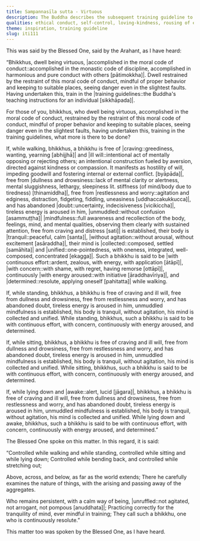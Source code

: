 ```yaml
---
title: Sampannasīla sutta - Virtuous
description: The Buddha describes the subsequent training guideline to virtuous conduct - to practice being free of the unwholesome states craving, ill will, dullness and drowsiness, restlessness and worry, and doubt while walking, standing, sitting, and lying down.
qualities: ethical conduct, self-control, loving-kindness, rousing of energy, mindfulness, collectedness, one-pointedness, tranquility, imperturbable, continuous effort, conscience, examination
theme: inspiration, training guideline
slug: iti111
---
```


This was said by the Blessed One, said by the Arahant, as I have heard:

“Bhikkhus, dwell being virtuous, |accomplished in the moral code of conduct::accomplished in the monastic code of discipline, accomplished in harmonious and pure conduct with others [pātimokkha]|. Dwell restrained by the restraint of this moral code of conduct, mindful of proper behavior and keeping to suitable places, seeing danger even in the slightest faults. Having undertaken this, train in the |training guidelines::the Buddha's teaching instructions for an individual [sikkhāpada]|.

For those of you, bhikkhus, who dwell being virtuous, accomplished in the moral code of conduct, restrained by the restraint of this moral code of conduct, mindful of proper behavior and keeping to suitable places, seeing danger even in the slightest faults, having undertaken this, training in the training guidelines, what more is there to be done?

If, while walking, bhikkhus, a bhikkhu is free of |craving::greediness, wanting, yearning [abhijjhā]| and |ill will::intentional act of mentally opposing or rejecting others; an intentional construction fueled by aversion, directed against kindness or compassion. It manifests as hostility of will, impeding goodwill and fostering internal or external conflict. [byāpāda]|, free from |dullness and drowsiness::lack of mental clarity or alertness, mental sluggishness, lethargy, sleepiness lit. stiffness (of mind/body due to tiredness) [thinamiddha]|, free from |restlessness and worry::agitation and edginess, distraction, fidgeting, fiddling, uneasiness [uddhaccakukkucca]|, and has abandoned |doubt::uncertainty, indecisiveness [vicikiccha]|, tireless energy is aroused in him, |unmuddled::without confusion [asammuṭṭha]| |mindfulness::full awareness and recollection of the body, feelings, mind, and mental qualities, observing them clearly with sustained attention, free from craving and distress [sati]| is established, their body is |tranquil::peaceful, calm [santa]|, |without agitation::without arousal, without excitement [asāraddha]|, their mind is |collected::composed, settled [samāhita]| and |unified::one-pointedness, with oneness, integrated, well-composed, concentrated [ekagga]|. Such a bhikkhu is said to be |with continuous effort::ardent, zealous, with energy, with application [ātāpī]|, |with concern::with shame, with regret, having remorse [ottāpī]|, continuously |with energy aroused::with initiative [āraddhavīriya]|, and |determined::resolute, applying oneself [pahitatta]| while walking.

If, while standing, bhikkhus, a bhikkhu is free of craving and ill will, free from dullness and drowsiness, free from restlessness and worry, and has abandoned doubt, tireless energy is aroused in him, unmuddled mindfulness is established, his body is tranquil, without agitation, his mind is collected and unified. While standing, bhikkhus, such a bhikkhu is said to be with continuous effort, with concern, continuously with energy aroused, and determined.

If, while sitting, bhikkhus, a bhikkhu is free of craving and ill will, free from dullness and drowsiness, free from restlessness and worry, and has abandoned doubt, tireless energy is aroused in him, unmuddled mindfulness is established, his body is tranquil, without agitation, his mind is collected and unified. While sitting, bhikkhus, such a bhikkhu is said to be with continuous effort, with concern, continuously with energy aroused, and determined.

If, while lying down and |awake::alert, lucid [jāgara]|, bhikkhus, a bhikkhu is free of craving and ill will, free from dullness and drowsiness, free from restlessness and worry, and has abandoned doubt, tireless energy is aroused in him, unmuddled mindfulness is established, his body is tranquil, without agitation, his mind is collected and unified. While lying down and awake, bhikkhus, such a bhikkhu is said to be with continuous effort, with concern, continuously with energy aroused, and determined.”

The Blessed One spoke on this matter. In this regard, it is said:

“Controlled while walking and while standing,
controlled while sitting and while lying down;
Controlled while bending back,
and controlled while stretching out;

Above, across, and below,
as far as the world extends;
There he carefully examines the nature of things,
with the arising and passing away of the aggregates.

Who remains persistent,
with a calm way of being, |unruffled::not agitated, not arrogant, not pompous [anuddhata]|;
Practicing correctly for the tranquility of mind,
ever mindful in training;
They call such a bhikkhu,
one who is continuously resolute.”

This matter too was spoken by the Blessed One, as I have heard.
